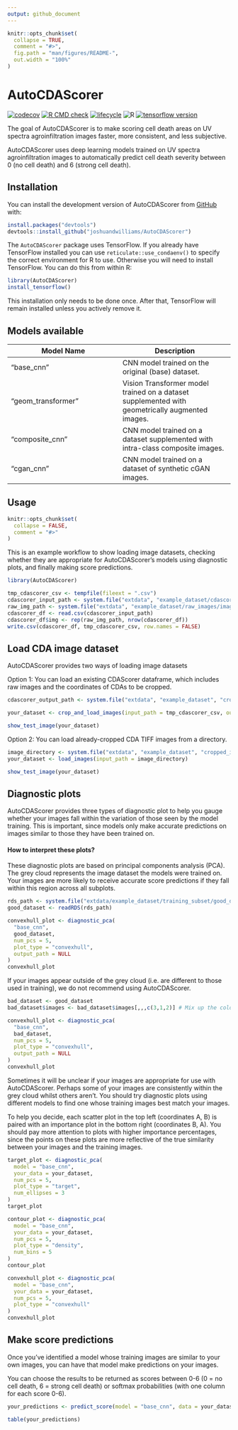 ```yaml
---
output: github_document
---
```


<!-- README.md is generated from README.Rmd. Please edit that file -->

```r
knitr::opts_chunk$set(
  collapse = TRUE,
  comment = "#>",
  fig.path = "man/figures/README-",
  out.width = "100%"
)
```

# AutoCDAScorer

<!-- badges: start -->

[![codecov](https://codecov.io/gh/joshuandwilliams/AutoCDAScorer/graph/badge.svg?token=DVSFFFKKQ4)](https://codecov.io/gh/joshuandwilliams/AutoCDAScorer) [![R CMD check](https://github.com/joshuandwilliams/AutoCDAScorer/actions/workflows/R-CMD-check.yaml/badge.svg)](https://github.com/joshuandwilliams/AutoCDAScorer/actions/workflows/R-CMD-check.yaml) [![lifecycle](https://img.shields.io/badge/lifecycle-experimental-orange.svg)](https://lifecycle.r-lib.org/articles/stages.html#experimental) ![R](https://img.shields.io/badge/R-%3E=3.5.0-1e90ff?logo=r) [![tensorflow version](https://img.shields.io/badge/tensorflow-v2.16.2-orange)](https://www.tensorflow.org/)

<!-- badges: end -->

The goal of AutoCDAScorer is to make scoring cell death areas on UV spectra agroinfiltration images faster, more consistent, and less subjective.

AutoCDAScorer uses deep learning models trained on UV spectra agroinfiltration images to automatically predict cell death severity between 0 (no cell death) and 6 (strong cell death).

## Installation

You can install the development version of AutoCDAScorer from [GitHub](https://github.com/) with:

```r
install.packages("devtools")
devtools::install_github("joshuandwilliams/AutoCDAScorer")
```

The `AutoCDAScorer` package uses TensorFlow. If you already have TensorFlow installed you can use `reticulate::use_condaenv()` to specify the correct environment for R to use. Otherwise you will need to install TensorFlow. You can do this from within R:

``` r
library(AutoCDAScorer)
install_tensorflow()
```

This installation only needs to be done once. After that, TensorFlow will remain installed unless you actively remove it.

## Models available

| Model Name | Description |
|----|----|
| "base_cnn" | CNN model trained on the original (base) dataset. |
| "geom_transformer" | Vision Transformer model trained on a dataset supplemented with geometrically augmented images. |
| "composite_cnn" | CNN model trained on a dataset supplemented with intra-class composite images. |
| "cgan_cnn" | CNN model trained on a dataset of synthetic cGAN images. |

## Usage

```r
knitr::opts_chunk$set(
  collapse = FALSE,
  comment = "#>"
)
```

This is an example workflow to show loading image datasets, checking whether they are appropriate for AutoCDAScorer's models using diagnostic plots, and finally making score predictions.

```r
library(AutoCDAScorer)
```

```r
tmp_cdascorer_csv <- tempfile(fileext = ".csv")
cdascorer_input_path <- system.file("extdata", "example_dataset/cdascorer_example.csv", package = "AutoCDAScorer", mustWork = TRUE)
raw_img_path <- system.file("extdata", "example_dataset/raw_images/image1.tif", package = "AutoCDAScorer")
cdascorer_df <- read.csv(cdascorer_input_path)
cdascorer_df$img <- rep(raw_img_path, nrow(cdascorer_df))
write.csv(cdascorer_df, tmp_cdascorer_csv, row.names = FALSE)
```

## Load CDA image dataset

AutoCDAScorer provides two ways of loading image datasets

Option 1: You can load an existing CDAScorer dataframe, which includes raw images and the coordinates of CDAs to be cropped.

```r
cdascorer_output_path <- system.file("extdata", "example_dataset", "cropped_images", package = "AutoCDAScorer", mustWork = TRUE) # Example dataset

your_dataset <- crop_and_load_images(input_path = tmp_cdascorer_csv, output_path = cdascorer_output_path)

show_test_image(your_dataset)
```

Option 2: You can load already-cropped CDA TIFF images from a directory.

```r
image_directory <- system.file("extdata", "example_dataset", "cropped_images", package = "AutoCDAScorer", mustWork = TRUE)
your_dataset <- load_images(input_path = image_directory)

show_test_image(your_dataset)
```

## Diagnostic plots

AutoCDAScorer provides three types of diagnostic plot to help you gauge whether your images fall within the variation of those seen by the model training. This is important, since models only make accurate predictions on images similar to those they have been trained on.

#### How to interpret these plots?

These diagnostic plots are based on principal components analysis (PCA). The grey cloud represents the image dataset the models were trained on. Your images are more likely to receive accurate score predictions if they fall within this region across all subplots.

```r
rds_path <- system.file("extdata/example_dataset/training_subset/good_dataset.rds", package = "AutoCDAScorer", mustWork = TRUE)
good_dataset <- readRDS(rds_path)

convexhull_plot <- diagnostic_pca(
  "base_cnn",
  good_dataset,
  num_pcs = 5,
  plot_type = "convexhull",
  output_path = NULL
)
convexhull_plot
```

If your images appear outside of the grey cloud (i.e. are different to those used in training), we do not recommend using AutoCDAScorer.

```r
bad_dataset <- good_dataset
bad_dataset$images <- bad_dataset$images[,,,c(3,1,2)] # Mix up the colour channels to make a "bad" set of images

convexhull_plot <- diagnostic_pca(
  "base_cnn",
  bad_dataset,
  num_pcs = 5,
  plot_type = "convexhull",
  output_path = NULL
)
convexhull_plot
```

Sometimes it will be unclear if your images are appropriate for use with AutoCDAScorer. Perhaps some of your images are consistently within the grey cloud whilst others aren't. You should try diagnostic plots using different models to find one whose training images best match your images.

To help you decide, each scatter plot in the top left (coordinates A, B) is paired with an importance plot in the bottom right (coordinates B, A). You should pay more attention to plots with higher importance percentages, since the points on these plots are more reflective of the true similarity between your images and the training images.

```r
target_plot <- diagnostic_pca(
  model = "base_cnn",
  your_data = your_dataset,
  num_pcs = 5,
  plot_type = "target",
  num_ellipses = 3
)
target_plot

contour_plot <- diagnostic_pca(
  model = "base_cnn",
  your_data = your_dataset,
  num_pcs = 5,
  plot_type = "density",
  num_bins = 5
)
contour_plot

convexhull_plot <- diagnostic_pca(
  model = "base_cnn",
  your_data = your_dataset,
  num_pcs = 5,
  plot_type = "convexhull"
)
convexhull_plot
```

## Make score predictions

Once you've identified a model whose training images are similar to your own images, you can have that model make predictions on your images.

You can choose the results to be returned as scores between 0-6 (0 = no cell death, 6 = strong cell death) or softmax probabilities (with one column for each score 0-6).

```r
your_predictions <- predict_score(model = "base_cnn", data = your_dataset, softmax = FALSE)

table(your_predictions)
```

